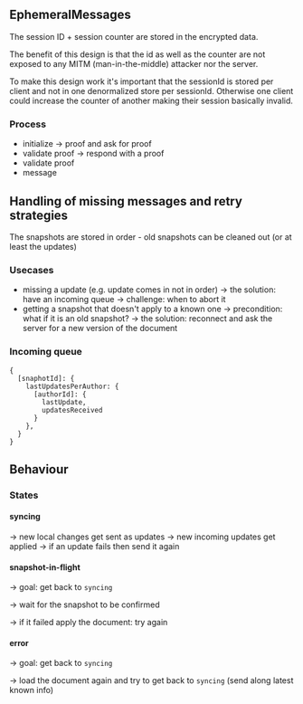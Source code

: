 ## EphemeralMessages

The session ID + session counter are stored in the encrypted data.

The benefit of this design is that the id as well as the counter are not exposed to any MITM (man-in-the-middle) attacker nor the server.

To make this design work it's important that the sessionId is stored per client and not in one denormalized store per sessionId. Otherwise one client could increase the counter of another making their session basically invalid.

### Process

- initialize -> proof and ask for proof
- validate proof -> respond with a proof
- validate proof
- message

## Handling of missing messages and retry strategies

The snapshots are stored in order - old snapshots can be cleaned out (or at least the updates)

### Usecases

- missing a update (e.g. update comes in not in order)
  -> the solution: have an incoming queue
  -> challenge: when to abort it
- getting a snapshot that doesn't apply to a known one
  -> precondition: what if it is an old snapshot?
  -> the solution: reconnect and ask the server for a new version of the document

### Incoming queue

```tsx
{
  [snaphotId]: {
    lastUpdatesPerAuthor: {
      [authorId]: {
        lastUpdate,
        updatesReceived
      }
    },
  }
}
```

## Behaviour

### States

#### syncing

-> new local changes get sent as updates
-> new incoming updates get applied
-> if an update fails then send it again

#### snapshot-in-flight

-> goal: get back to `syncing`

-> wait for the snapshot to be confirmed

-> if it failed apply the document: try again

#### error

-> goal: get back to `syncing`

-> load the document again and try to get back to `syncing` (send along latest known info)
